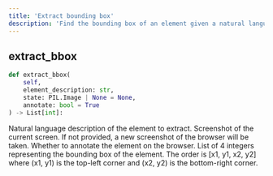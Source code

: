 ```yaml
---
title: 'Extract bounding box'
description: 'Find the bounding box of an element given a natural language description.'
---
```


## extract_bbox
```python
def extract_bbox(
    self,
    element_description: str,
    state: PIL.Image | None = None,
    annotate: bool = True
) -> List[int]:
```

<ParamField path="element_description" type="string" required>
  Natural language description of the element to extract.
</ParamField>

<ParamField path="state" type="Image.Image">
  Screenshot of the current screen. If not provided, a new screenshot of the browser will be taken.
</ParamField>

<ParamField path="annotate" type="boolean" default="True">
  Whether to annotate the element on the browser.
</ParamField>

<ResponseField name="return" type="List[int, int, int, int]">
  List of 4 integers representing the bounding box of the element.
  The order is [x1, y1, x2, y2] where (x1, y1) is the top-left corner and (x2, y2) is the bottom-right corner.
</ResponseField>

